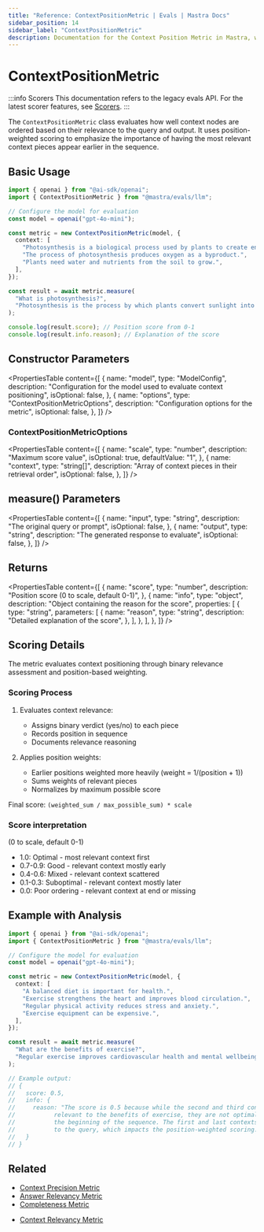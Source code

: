 ```yaml
---
title: "Reference: ContextPositionMetric | Evals | Mastra Docs"
sidebar_position: 14
sidebar_label: "ContextPositionMetric"
description: Documentation for the Context Position Metric in Mastra, which evaluates the ordering of context nodes based on their relevance to the query and output.
---
```



# ContextPositionMetric

:::info Scorers
This documentation refers to the legacy evals API. For the latest scorer features, see [Scorers](/scorers/overview).
:::

The `ContextPositionMetric` class evaluates how well context nodes are ordered based on their relevance to the query and output. It uses position-weighted scoring to emphasize the importance of having the most relevant context pieces appear earlier in the sequence.

## Basic Usage

```typescript
import { openai } from "@ai-sdk/openai";
import { ContextPositionMetric } from "@mastra/evals/llm";

// Configure the model for evaluation
const model = openai("gpt-4o-mini");

const metric = new ContextPositionMetric(model, {
  context: [
    "Photosynthesis is a biological process used by plants to create energy from sunlight.",
    "The process of photosynthesis produces oxygen as a byproduct.",
    "Plants need water and nutrients from the soil to grow.",
  ],
});

const result = await metric.measure(
  "What is photosynthesis?",
  "Photosynthesis is the process by which plants convert sunlight into energy.",
);

console.log(result.score); // Position score from 0-1
console.log(result.info.reason); // Explanation of the score
```

## Constructor Parameters

<PropertiesTable
  content={[
    {
      name: "model",
      type: "ModelConfig",
      description:
        "Configuration for the model used to evaluate context positioning",
      isOptional: false,
    },
    {
      name: "options",
      type: "ContextPositionMetricOptions",
      description: "Configuration options for the metric",
      isOptional: false,
    },
  ]}
/>

### ContextPositionMetricOptions

<PropertiesTable
  content={[
    {
      name: "scale",
      type: "number",
      description: "Maximum score value",
      isOptional: true,
      defaultValue: "1",
    },
    {
      name: "context",
      type: "string[]",
      description: "Array of context pieces in their retrieval order",
      isOptional: false,
    },
  ]}
/>

## measure() Parameters

<PropertiesTable
  content={[
    {
      name: "input",
      type: "string",
      description: "The original query or prompt",
      isOptional: false,
    },
    {
      name: "output",
      type: "string",
      description: "The generated response to evaluate",
      isOptional: false,
    },
  ]}
/>

## Returns

<PropertiesTable
  content={[
    {
      name: "score",
      type: "number",
      description: "Position score (0 to scale, default 0-1)",
    },
    {
      name: "info",
      type: "object",
      description: "Object containing the reason for the score",
      properties: [
        {
          type: "string",
          parameters: [
            {
              name: "reason",
              type: "string",
              description: "Detailed explanation of the score",
            },
          ],
        },
      ],
    },
  ]}
/>

## Scoring Details

The metric evaluates context positioning through binary relevance assessment and position-based weighting.

### Scoring Process

1. Evaluates context relevance:

   - Assigns binary verdict (yes/no) to each piece
   - Records position in sequence
   - Documents relevance reasoning

2. Applies position weights:
   - Earlier positions weighted more heavily (weight = 1/(position + 1))
   - Sums weights of relevant pieces
   - Normalizes by maximum possible score

Final score: `(weighted_sum / max_possible_sum) * scale`

### Score interpretation

(0 to scale, default 0-1)

- 1.0: Optimal - most relevant context first
- 0.7-0.9: Good - relevant context mostly early
- 0.4-0.6: Mixed - relevant context scattered
- 0.1-0.3: Suboptimal - relevant context mostly later
- 0.0: Poor ordering - relevant context at end or missing

## Example with Analysis

```typescript
import { openai } from "@ai-sdk/openai";
import { ContextPositionMetric } from "@mastra/evals/llm";

// Configure the model for evaluation
const model = openai("gpt-4o-mini");

const metric = new ContextPositionMetric(model, {
  context: [
    "A balanced diet is important for health.",
    "Exercise strengthens the heart and improves blood circulation.",
    "Regular physical activity reduces stress and anxiety.",
    "Exercise equipment can be expensive.",
  ],
});

const result = await metric.measure(
  "What are the benefits of exercise?",
  "Regular exercise improves cardiovascular health and mental wellbeing.",
);

// Example output:
// {
//   score: 0.5,
//   info: {
//     reason: "The score is 0.5 because while the second and third contexts are highly
//           relevant to the benefits of exercise, they are not optimally positioned at
//           the beginning of the sequence. The first and last contexts are not relevant
//           to the query, which impacts the position-weighted scoring."
//   }
// }
```

## Related

- [Context Precision Metric](./context-precision)
- [Answer Relevancy Metric](./answer-relevancy)
- [Completeness Metric](./completeness)

* [Context Relevancy Metric](./context-relevancy)
